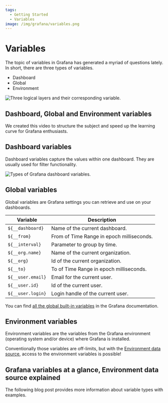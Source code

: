 ```yaml
---
tags:
  - Getting Started
  - Variables
image: /img/grafana/variables.png
---
```



# Variables

The topic of variables in Grafana has generated a myriad of questions lately. In short, there are three types of variables.

- Dashboard
- Global
- Environment

<Image
  title="Three logical layers and their corresponding variable."
  src="/img/grafana/variables.png"
/>

## Dashboard, Global and Environment variables

We created this video to structure the subject and speed up the learning curve for Grafana enthusiasts.

<Youtube
  id="sczRq2lI3e4"
  title="Dashboard, Global and Environment variables."
/>

## Dashboard variables

Dashboard variables capture the values within one dashboard. They are usually used for filter functionality.

<Image
  title="Types of Grafana dashboard variables."
  src="/img/grafana/variables-edit.png"
/>

## Global variables

Global variables are Grafana settings you can retrieve and use on your dashboards.

| Variable          | Description                               |
| ----------------- | ----------------------------------------- |
| `${__dashboard}`  | Name of the current dashboard.            |
| `${__from}`       | From of Time Range in epoch milliseconds. |
| `${__interval}`   | Parameter to group by time.               |
| `${__org.name}`   | Name of the current organization.         |
| `${__org}`        | Id of the current organization.           |
| `${__to}`         | To of Time Range in epoch milliseconds.   |
| `${__user.email}` | Email for the current user.               |
| `${__user.id}`    | Id of the current user.                   |
| `${__user.login}` | Login handle of the current user.         |

You can find [all the global built-in variables](https://grafana.com/docs/grafana/latest/variables/variable-types/global-variables/) in the Grafana documentation.

## Environment variables

Environment variables are the variables from the Grafana environment (operating system and/or device) where Grafana is installed.

Conventionally those variables are off-limits, but with the [Environment data source](/grafana/environment/), access to the environment variables is possible!

<BlogPost id="using-environment-variables-for-configuration-provisioning-and-dashboards-in-grafana-279661733416" />

## Grafana variables at a glance, Environment data source explained

The following blog post provides more information about variable types with examples.

<BlogPost id="grafana-variables-at-a-glance-environment-data-source-explained-102b8e05e1a5" />
